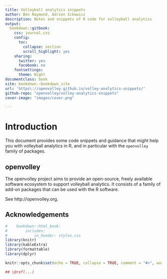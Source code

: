 ```yaml
---
title: Volleyball analytics snippets
author: Ben Raymond, Adrien Ickowicz
description: Notes and snippets of R code for volleyball analytics
output:
  bookdown::gitbook:
    css: journal.css
    config:
      toc:
        collapse: section
        scroll_highlight: yes
    sharing:
      twitter: yes
      facebook: no
    fontsettings:
      theme: Night
documentclass: book
site: bookdown::bookdown_site
url: 'https\://openvolley.github.io/volley-analytics-snippets/'
github-repo: "openvolley/volley-analytics-snippets"
cover-image: "images/cover.png"

---
```


# Introduction

This document provides some code snippets and guidance that might help you with volleyball analytics in R, and in particular with the `openvolley` family of packages.

## openvolley {-}

The openvolley project aims to provide an open-source, freely available software ecosystem to support volleyball analytics. It consists of a family of add-on packages that can be used with the R software.

See http://openvolley.org.

## Acknowledgements {-}




```r
#    bookdown::html_book:
#        includes:
#            in_header: styles.css
library(knitr)
library(kableExtra)
library(formattable)
library(dplyr)

knitr::opts_chunk$set(echo = TRUE, collapse = TRUE, comment = "#>", warning = FALSE, message = FALSE)

## \@ref(...)

```
